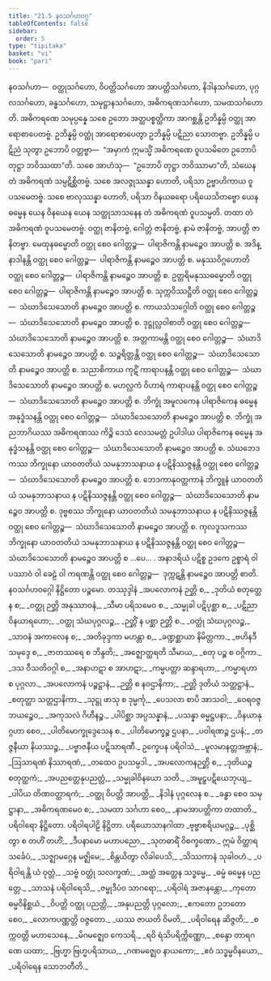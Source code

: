 ```yaml
---
title: "21.5 နဝသင်္ဂဟဝဂ္ဂ"
tableOfContents: false
sidebar:
  order: 5
type: "tipitaka"
basket: "vi"
book: "pari"
---
```



<DynamicBreadcrumb />

<Division number="501" book="pari" e="ch" v="5" p="387">

<Paragraph number="2434" book="pari">
နဝသင်္ဂဟာ—  ဝတ္ထုသင်္ဂဟော, ဝိပတ္တိသင်္ဂဟော အာပတ္တိသင်္ဂဟော, နိဒါနသင်္ဂဟော, ပုဂ္ဂလသင်္ဂဟော, ခန္ဓသင်္ဂဟော, သမုဋ္ဌာနသင်္ဂဟော, အဓိကရဏသင်္ဂဟော, သမထသင်္ဂဟောတိ.
</Paragraph>

<Paragraph number="2435" book="pari">
အဓိကရဏေ သမုပ္ပန္နေ သစေ ဥဘော အတ္ထပစ္စတ္ထိကာ အာဂစ္ဆန္တိ ဥဘိန္နမ္ပိ ဝတ္ထု အာရောစာပေတဗ္ဗံ. ဥဘိန္နမ္ပိ ဝတ္ထုံ အာရောစာပေတွာ ဥဘိန္နမ္ပိ ပဋိညာ သောတဗ္ဗာ. ဥဘိန္နမ္ပိ ပဋိညံ သုတွာ ဥဘောပိ ဝတ္တဗ္ဗာ—  “အမှာကံ ဣမသ္မိံ အဓိကရဏေ ဝူပသမိတေ ဥဘောပိ တုဋ္ဌာ ဘဝိဿထာ”တိ. သစေ အာဟံသု—  “ဥဘောပိ တုဋ္ဌာ ဘဝိဿာမာ”တိ, သံဃေန တံ အဓိကရဏံ သမ္ပဋိစ္ဆိတဗ္ဗံ. သစေ အလဇ္ဇုဿန္နာ ဟောတိ, ပရိသာ ဥဗ္ဗာဟိကာယ ဝူပသမေတဗ္ဗံ. သစေ ဗာလုဿန္နာ ဟောတိ, ပရိသာ ဝိနယဓရော ပရိယေသိတဗ္ဗော ယေန ဓမ္မေန ယေန ဝိနယေန ယေန သတ္ထုသာသနေန တံ အဓိကရဏံ ဝူပသမ္မတိ. တထာ တံ အဓိကရဏံ ဝူပသမေတဗ္ဗံ.
</Paragraph>

<Paragraph number="2436" book="pari">
ဝတ္ထု ဇာနိတဗ္ဗံ, ဂေါတ္တံ ဇာနိတဗ္ဗံ, နာမံ ဇာနိတဗ္ဗံ, အာပတ္တိ ဇာနိတဗ္ဗာ.
</Paragraph>

<Paragraph number="2437" book="pari">
မေထုနဓမ္မောတိ ဝတ္ထု စေဝ ဂေါတ္တဉ္စ—  ပါရာဇိကန္တိ နာမဉ္စေဝ အာပတ္တိ စ.
</Paragraph>

<Paragraph number="2438" book="pari">
အဒိန္နာဒါနန္တိ ဝတ္ထု စေဝ ဂေါတ္တဉ္စ—  ပါရာဇိကန္တိ နာမဉ္စေဝ အာပတ္တိ စ.
</Paragraph>

<Paragraph number="2439" book="pari">
မနုဿဝိဂ္ဂဟောတိ ဝတ္ထု စေဝ ဂေါတ္တဉ္စ—  ပါရာဇိကန္တိ နာမဉ္စေဝ အာပတ္တိ စ.
</Paragraph>

<Paragraph number="2440" book="pari">
ဥတ္တရိမနုဿဓမ္မောတိ ဝတ္ထု စေဝ ဂေါတ္တဉ္စ—  ပါရာဇိကန္တိ နာမဉ္စေဝ အာပတ္တိ စ.
</Paragraph>

<Paragraph number="2441" book="pari">
သုက္ကဝိဿဋ္ဌီတိ ဝတ္ထု စေဝ ဂေါတ္တဉ္စ—  သံဃာဒိသေသောတိ နာမဉ္စေဝ အာပတ္တိ စ.
</Paragraph>

<Paragraph number="2442" book="pari">
ကာယသံသဂ္ဂေါတိ ဝတ္ထု စေဝ ဂေါတ္တဉ္စ—  သံဃာဒိသေသောတိ နာမဉ္စေဝ အာပတ္တိ စ.
</Paragraph>

<Paragraph number="2443" book="pari">
ဒုဋ္ဌုလ္လဝါစာတိ ဝတ္ထု စေဝ ဂေါတ္တဉ္စ—  သံဃာဒိသေသောတိ နာမဉ္စေဝ အာပတ္တိ စ.
</Paragraph>

<Paragraph number="2444" book="pari">
အတ္တကာမန္တိ ဝတ္ထု စေဝ ဂေါတ္တဉ္စ—  သံဃာဒိသေသောတိ နာမဉ္စေဝ အာပတ္တိ စ.
</Paragraph>

<Paragraph number="2445" book="pari">
သဉ္စရိတ္တန္တိ ဝတ္ထု စေဝ ဂေါတ္တဉ္စ—  သံဃာဒိသေသောတိ နာမဉ္စေဝ အာပတ္တိ စ.
</Paragraph>

<Paragraph number="2446" book="pari">
သညာစိကာယ ကုဋိံ ကာရာပနန္တိ ဝတ္ထု စေဝ ဂေါတ္တဉ္စ—  သံဃာဒိသေသောတိ နာမဉ္စေဝ အာပတ္တိ စ.
</Paragraph>

<Paragraph number="2447" book="pari">
မဟလ္လကံ ဝိဟာရံ ကာရာပနန္တိ ဝတ္ထု စေဝ ဂေါတ္တဉ္စ—  သံဃာဒိသေသောတိ နာမဉ္စေဝ အာပတ္တိ စ.
</Paragraph>

<Paragraph number="2448" book="pari">
ဘိက္ခုံ အမူလကေန ပါရာဇိကေန ဓမ္မေန အနုဒ္ဓံသနန္တိ ဝတ္ထု စေဝ ဂေါတ္တဉ္စ—  သံဃာဒိသေသောတိ နာမဉ္စေဝ အာပတ္တိ စ.
</Paragraph>

<Paragraph number="2449" book="pari">
ဘိက္ခုံ အညဘာဂိယဿ အဓိကရဏဿ ကိဉ္စိ ဒေသံ လေသမတ္တံ ဥပါဒါယ ပါရာဇိကေန ဓမ္မေန အနုဒ္ဓံသနန္တိ ဝတ္ထု စေဝ ဂေါတ္တဉ္စ—  သံဃာဒိသေသောတိ နာမဉ္စေဝ အာပတ္တိ စ.
</Paragraph>

<Paragraph number="2450" book="pari">
သံဃဘေဒကဿ ဘိက္ခုနော ယာဝတတိယံ သမနုဘာသနာယ န ပဋိနိဿဇ္ဇနန္တိ ဝတ္ထု စေဝ ဂေါတ္တဉ္စ—  သံဃာဒိသေသောတိ နာမဉ္စေဝ အာပတ္တိ စ.
</Paragraph>

<Paragraph number="2451" book="pari">
ဘေဒကာနုဝတ္တကာနံ ဘိက္ခူနံ ယာဝတတိယံ သမနုဘာသနာယ န ပဋိနိဿဇ္ဇနန္တိ ဝတ္ထု စေဝ ဂေါတ္တဉ္စ—  သံဃာဒိသေသောတိ နာမဉ္စေဝ အာပတ္တိ စ.
</Paragraph>

<Paragraph number="2452" book="pari">
ဒုဗ္ဗစဿ ဘိက္ခုနော ယာဝတတိယံ သမနုဘာသနာယ န ပဋိနိဿဇ္ဇနန္တိ ဝတ္ထု စေဝ ဂေါတ္တဉ္စ—  သံဃာဒိသေသောတိ နာမဉ္စေဝ အာပတ္တိ စ.
</Paragraph>

<Paragraph number="2453" book="pari">
ကုလဒူသကဿ ဘိက္ခုနော ယာဝတတိယံ သမနုဘာသနာယ န ပဋိနိဿဇ္ဇနန္တိ ဝတ္ထု စေဝ ဂေါတ္တဉ္စ—  သံဃာဒိသေသောတိ နာမဉ္စေဝ အာပတ္တိ စ …ပေ… .
</Paragraph>

<Paragraph number="2454" book="pari">
အနာဒရိယံ ပဋိစ္စ ဥဒကေ ဥစ္စာရံ ဝါ ပဿာဝံ ဝါ ခေဠံ ဝါ ကရဏန္တိ ဝတ္ထု စေဝ ဂေါတ္တဉ္စ—  ဒုက္ကဋန္တိ နာမဉ္စေဝ အာပတ္တိ စာတိ.

</Paragraph>
</Division>

<Paragraph number="2455" type="center" book="pari">
နဝသင်္ဂဟဝဂ္ဂေါ နိဋ္ဌိတော ပဉ္စမော.



</Paragraph>

<Paragraph number="2456" type="center" book="pari">
တဿုဒ္ဒါနံ


</Paragraph>

<Paragraph number="2457" type="verses" book="pari">
_အပလောကနံ ဉတ္တိ စ,_  
_ဒုတိယံ စတုတ္ထေန စ;_  
_ဝတ္ထု ဉတ္တိ အနုဿာဝနံ,_  
_သီမာ ပရိသမေဝ စ._  

</Paragraph>

<Paragraph number="2458" type="verses" book="pari">
_သမ္မုခါ ပဋိပုစ္ဆာ စ,_  
_ပဋိညာ ဝိနယာရဟော;_  
_ဝတ္ထု သံဃပုဂ္ဂလဉ္စ,_  
_ဉတ္တိံ န ပစ္ဆာ ဉတ္တိ စ._  

</Paragraph>

<Paragraph number="2459" type="verses" book="pari">
_ဝတ္ထုံ သံဃပုဂ္ဂလဉ္စ,_  
_သာဝနံ အကာလေန စ;_  
_အတိခုဒ္ဒကာ မဟန္တာ စ,_  
_ခဏ္ဍစ္ဆာယာ နိမိတ္တကာ._  

</Paragraph>

<Paragraph number="2460" type="verses" book="pari">
_ဗဟိနဒီ သမုဒ္ဒေ စ,_  
_ဇာတဿရေ စ ဘိန္ဒတိ;_  
_အဇ္ဈောတ္ထရတိ သီမာယ,_  
_စတု ပဉ္စ စ ဝဂ္ဂိကာ._  

</Paragraph>

<Paragraph number="2461" type="verses" book="pari">
_ဒသ ဝီသတိဝဂ္ဂါ စ,_  
_အနာဟဋာ စ အာဟဋာ;_  
_ကမ္မပတ္တာ ဆန္ဒာရဟာ,_  
_ကမ္မာရဟာ စ ပုဂ္ဂလာ._  

</Paragraph>

<Paragraph number="2462" type="verses" book="pari">
_အပလောကနံ ပဉ္စဋ္ဌာနံ,_  
_ဉတ္တိ စ နဝဌာနိကာ;_  
_ဉတ္တိ ဒုတိယံ သတ္တဋ္ဌာနံ,_  
_စတုတ္ထာ သတ္တဌာနိကာ._  

</Paragraph>

<Paragraph number="2463" type="verses" book="pari">
_သုဋ္ဌု ဖာသု စ ဒုမ္မင်္ကု,_  
_ပေသလာ စာပိ အာသဝါ;_  
_ဝေရဝဇ္ဇဘယဉ္စေဝ,_  
_အကုသလံ ဂိဟီနဉ္စ._  

</Paragraph>

<Paragraph number="2464" type="verses" book="pari">
_ပါပိစ္ဆာ အပ္ပသန္နာနံ,_  
_ပသန္နာ ဓမ္မဋ္ဌပနာ;_  
_ဝိနယာနုဂ္ဂဟာ စေဝ,_  
_ပါတိမောက္ခုဒ္ဒေသေန စ._  

</Paragraph>

<Paragraph number="2465" type="verses" book="pari">
_ပါတိမောက္ခဉ္စ ဌပနာ,_  
_ပဝါရဏဉ္စ ဌပနံ;_  
_တဇ္ဇနီယာ နိယဿဉ္စ,_  
_ပဗ္ဗာဇနီယ ပဋိသာရဏီ._  

</Paragraph>

<Paragraph number="2466" type="verses" book="pari">
ဥက္ခေပန ပရိဝါသံ,_  
_မူလမာနတ္တအဗ္ဘာနံ;_  
_ဩသာရဏံ နိဿာရဏံ,_  
_တထေဝ ဥပသမ္ပဒါ._  

</Paragraph>

<Paragraph number="2467" type="verses" book="pari">
_အပလောကနဉတ္တိ စ,_  
_ဒုတိယဉ္စ စတုတ္ထကံ;_  
_အပညတ္တေနုပညတ္တံ,_  
_သမ္မုခါဝိနယော သတိ._  

</Paragraph>

<Paragraph number="2468" type="verses" book="pari">
_အမူဠှပဋိယေဘုယျ,_  
_ပါပိယ တိဏဝတ္ထာရကံ;_  
_ဝတ္ထု ဝိပတ္တိ အာပတ္တိ,_  
_နိဒါနံ ပုဂ္ဂလေန စ._  

</Paragraph>

<Paragraph number="2469" type="verses" book="pari">
_ခန္ဓာ စေဝ သမုဋ္ဌာနာ,_  
_အဓိကရဏမေဝ စ;_  
_သမထာ သင်္ဂဟာ စေဝ,_  
_နာမအာပတ္တိကာ တထာတိ._  


</Paragraph>

<Paragraph number="2470" type="center" book="pari">
ပရိဝါရော နိဋ္ဌိတော.



</Paragraph>

<Paragraph number="2471" type="center" book="pari">
ပရိဝါရပါဠိ နိဋ္ဌိတာ.



</Paragraph>

<Paragraph number="2472" type="center" book="pari">
ပရိယောသာနဂါထာ


</Paragraph>

<Paragraph number="2473" type="verses" book="pari">
_ဗုဗ္ဗာစရိယမဂ္ဂဉ္စ,_  
_ပုစ္ဆိတွာ စ တဟိံ တဟိံ;_  
_ဒီပနာမော မဟာပညော,_  
_သုတဓာရိံ ဝိစက္ခဏော._  

</Paragraph>

<Paragraph number="2474" type="verses" book="pari">
ဣမံ ဝိတ္ထာရသင်္ခေပံ,_  
_သဇ္ဈာမဂ္ဂေန မဇ္ဈိမေ;_  
_စိန္တယိတွာ လိခါပေသိ,_  
_သိဿကာနံ သုခါဝဟံ._  

</Paragraph>

<Paragraph number="2475" type="verses" book="pari">
_ပရိဝါရန္တိ ယံ ဝုတ္တံ,_  
_သဗ္ဗံ ဝတ္ထုံ သလက္ခဏံ;_  
_အတ္ထံ အတ္ထေန သဒ္ဓမ္မေ,_  
_ဓမ္မံ ဓမ္မေန ပညတ္တေ._  

</Paragraph>

<Paragraph number="2476" type="verses" book="pari">
_သာသနံ ပရိဝါရေသိ,_  
_ဇမ္ဗုဒီပံဝ သာဂရော;_  
_ပရိဝါရံ အဇာနန္တော,_  
_ကုတော ဓမ္မဝိနိစ္ဆယံ._  

</Paragraph>

<Paragraph number="2477" type="verses" book="pari">
_ဝိပတ္တိ ဝတ္ထု ပညတ္တိ,_  
_အနုပညတ္တိ ပုဂ္ဂလော;_  
_ဧကတော ဥဘတော စေဝ,_  
_လောကပဏ္ဏတ္တိ ဝဇ္ဇတော._  

</Paragraph>

<Paragraph number="2478" type="verses" book="pari">
_ယဿ ဇာယတိ ဝိမတိ,_  
_ပရိဝါရေန ဆိဇ္ဇတိ;_  
_စက္ကဝတ္တိ မဟာသေနေ,_  
_မိဂမဇ္ဈေဝ ကေသရိ._  

</Paragraph>

<Paragraph number="2479" type="verses" book="pari">
_ရဝိ ရံသိပရိက္ကိဏ္ဏော,_  
_စန္ဒော တာရဂဏေ ယထာ;_  
_ဗြဟ္မာ ဗြဟ္မပရိသာယ,_  
_ဂဏမဇ္ဈေဝ နာယကော;_  
_ဧဝံ သဒ္ဓမ္မဝိနယော,_  
_ပရိဝါရေန သောဘတီတိ._
</Paragraph>